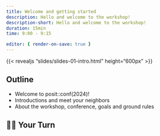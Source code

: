 ```yaml
---
title: Welcome and getting started
description: Hello and welcome to the workshop!
description-short: Hello and welcome to the workshop!
duration: 15min
time: 9:00 - 9:15

editor: { render-on-save: true }
---
```


{{< revealjs "slides/slides-01-intro.html" height="600px" >}}

## Outline

- Welcome to posit::conf(2024)!
- Introductions and meet your neighbors
- About the workshop, conference, goals and ground rules


## 🧑‍💻 Your Turn {#your-turn}

<!-- {{ < partial partials/your-turn.qmd file="exercises/ex-1.R" > }} -->

